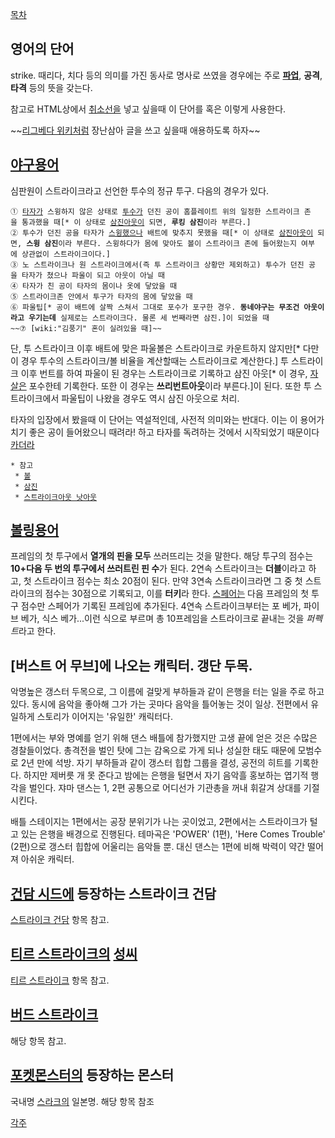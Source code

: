 [[목차]]
== 영어의 단어 ==
strike. 때리다, 치다 등의 의미를 가진 동사로 명사로 쓰였을 경우에는 주로 '''[[파업]]''', '''공격''', '''타격''' 등의 뜻을 갖는다.

참고로 HTML상에서 [[취소선]]을 넣고 싶을때 이 단어를 <strike></strike> 혹은 <s></s> 이렇게 사용한다.

~~[[리그베다 위키]]처럼 장난삼아 글을 쓰고 싶을때 애용하도록 하자~~

== [[야구용어]] ==
심판원이 스트라이크라고 선언한 투수의 정규 투구. 다음의 경우가 있다.

 ① [[타자]]가 스윙하지 않은 상태로 [[투수]]가 던진 공이 홈플레이트 위의 일정한 스트라이크 존을 통과했을 때[* 이 상태로 [[삼진]]아웃이 되면, '''루킹 삼진'''이라 부른다.]
 ② 투수가 던진 공을 타자가 [[스윙]]했으나 배트에 맞추지 못했을 때[* 이 상태로 [[삼진]]아웃이 되면, '''스윙 삼진'''이라 부른다. 스윙하다가 몸에 맞아도 볼이 스트라이크 존에 들어왔는지 여부에 상관없이 스트라이크이다.]
 ③ 노 스트라이크나 원 스트라이크에서(즉 투 스트라이크 상황만 제외하고) 투수가 던진 공을 타자가 쳤으나 파울이 되고 아웃이 아닐 때
 ④ 타자가 친 공이 타자의 몸이나 옷에 닿았을 때
 ⑤ 스트라이크존 안에서 투구가 타자의 몸에 닿았을 때
 ⑥ 파울팁[* 공이 배트에 살짝 스쳐서 그대로 포수가 포구한 경우. '''동네야구는 무조건 아웃이라고 우기는데''' 실제로는 스트라이크다. 물론 세 번째라면 삼진.]이 되었을 때
 ~~⑦ [wiki:"김풍기" 혼이 실려있을 때]~~

단, 투 스트라이크 이후 배트에 맞은 파울볼은 스트라이크로 카운트하지 않지만[* 다만 이 경우 투수의 스트라이크/볼 비율을 계산할때는 스트라이크로 계산한다.] 투 스트라이크 이후 번트를 하여 파울이 된 경우는 스트라이크로 기록하고 삼진 아웃[* 이 경우, [[자살]]은 포수한테 기록한다. 또한 이 경우는 '''쓰리번트아웃'''이라 부른다.]이 된다. 또한 투 스트라이크에서 파울팁이 나왔을 경우도 역시 삼진 아웃으로 처리.

타자의 입장에서 봤을때 이 단어는 역설적인데, 사전적 의미와는 반대다. 이는 이 용어가 치기 좋은 공이 들어왔으니 때려라! 하고 타자를 독려하는 것에서 시작되었기 때문이다[[카더라]]
 * 참고
  * [[볼]]
  * [[삼진]]
  * [[스트라이크아웃 낫아웃]]


== [[볼링]]용어 ==
프레임의 첫 투구에서 '''열개의 핀을 모두''' 쓰러뜨리는 것을 말한다. 해당 투구의 점수는 '''10+다음 두 번의 투구에서 쓰러트린 핀 수'''가 된다. 2연속 스트라이크는 '''더블'''이라고 하고, 첫 스트라이크 점수는 최소 20점이 된다. 만약 3연속 스트라이크라면 그 중 첫 스트라이크의 점수는 30점으로 기록되고, 이를 '''터키'''라 한다. [[스페어]]는 다음 프레임의 첫 투구 점수만 스페어가 기록된 프레임에 추가된다. 4연속 스트라이크부터는 포 베가, 파이브 베가, 식스 베가...이런 식으로 부르며 총 10프레임을 스트라이크로 끝내는 것을 ''퍼펙트''라고 한다.
== [버스트 어 무브]에 나오는 캐릭터. 갱단 두목. ==
악명높은 갱스터 두목으로, 그 이름에 걸맞게 부하들과 같이 은행을 터는 일을 주로 하고 있다. 동시에 음악을 좋아해 그가 가는 곳마다 음악을 틀어놓는 것이 일상. 전편에서 유일하게 스토리가 이어지는 '유일한' 캐릭터다.

1편에서는 부와 명예를 얻기 위해 댄스 배틀에 참가했지만 고생 끝에 얻은 것은 수많은 경찰들이었다. 총격전을 벌인 탓에 그는 감옥으로 가게 되나 성실한 태도 때문에 모범수로 2년 만에 석방. 자기 부하들과 같이 갱스터 힙합 그룹을 결성, 공전의 히트를 기록한다. 하지만 제버릇 개 못 준다고 밤에는 은행을 털면서 자기 음악흘 홍보하는 엽기적 행각을 벌인다. 쟈마 댄스는 1, 2편 공통으로 어디선가 기관총을 꺼내 휘갈겨 상대를 기절시킨다.

배틀 스테이지는 1편에서는 공장 분위기가 나는 곳이었고, 2편에서는 스트라이크가 털고 있는 은행을 배경으로 진행된다. 테마곡은 'POWER' (1편), 'Here Comes Trouble' (2편)으로 갱스터 힙합에 어울리는 음악들 뿐. 대신 댄스는 1편에 비해 박력이 약간 떨어져 아쉬운 캐릭터.

== [[건담 시드]]에 등장하는 스트라이크 건담 ==
[[스트라이크 건담]] 항목 참고.

== [[티르 스트라이크]]의 [[성씨]] ==
[[티르 스트라이크]] 항목 참고.

== [[버드 스트라이크]] ==
해당 항목 참고.

== [[포켓몬스터]]의 등장하는 몬스터 ==
국내명 [[스라크]]의 일본명. 해당 항목 참조

[[각주]]
